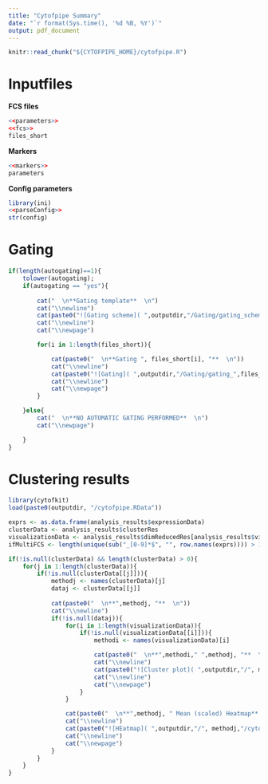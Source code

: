 ```yaml
---
title: "Cytofpipe Summary" 
date: "`r format(Sys.time(), '%d %B, %Y')`" 
output: pdf_document 
---
```



```r
knitr::read_chunk("${CYTOFPIPE_HOME}/cytofpipe.R")
```


# Inputfiles

**FCS files**
```r
<<parameters>>
<<fcs>>
files_short
```

**Markers**
```r
<<markers>>
parameters
```

**Config parameters**
```r
library(ini)
<<parseConfig>>
str(config)
```

\newpage						

# Gating

```r
if(length(autogating)==1){
	tolower(autogating);
	if(autogating == "yes"){
		
		cat("  \n**Gating template**  \n")
		cat("\\newline")
		cat(paste0("![Gating scheme]( ",outputdir,"/Gating/gating_scheme.pdf)"))
		cat("\\newline")
		cat("\\newpage")

		for(i in 1:length(files_short)){

			cat(paste0("  \n**Gating ", files_short[i], "**  \n"))
			cat("\\newline")
			cat(paste0("![Gating]( ",outputdir,"/Gating/gating_",files_short[i],".pdf)"))
			cat("\\newline")
			cat("\\newpage")
		}

	}else{
		cat("  \n**NO AUTOMATIC GATING PERFORMED**  \n")
		cat("\\newpage")

	}
}
```


# Clustering results

```r

library(cytofkit)
load(paste0(outputdir, "/cytofpipe.RData"))

exprs <- as.data.frame(analysis_results$expressionData)
clusterData <- analysis_results$clusterRes
visualizationData <- analysis_results$dimReducedRes[analysis_results$visualizationMethods]
ifMultiFCS <- length(unique(sub("_[0-9]*$", "", row.names(exprs)))) > 1

if(!is.null(clusterData) && length(clusterData) > 0){
	for(j in 1:length(clusterData)){
		if(!is.null(clusterData[[j]])){
			methodj <- names(clusterData)[j]
			dataj <- clusterData[[j]]
			
			cat(paste0("  \n**",methodj, "**  \n"))
			cat("\\newline")
			if(!is.null(dataj)){
				for(i in 1:length(visualizationData)){
					if(!is.null(visualizationData[[i]])){
						methodi <- names(visualizationData)[i]

						cat(paste0("  \n**",methodi," ",methodj, "**  \n"))
						cat("\\newline")
						cat(paste0("![Cluster plot]( ",outputdir,"/", methodj,"/cytofpipe_",methodi,"_",methodj,"_cluster_scatter_plot.pdf)"))
						cat("\\newline")
						cat("\\newpage")
					}
				}

				cat(paste0("  \n**",methodj, " Mean (scaled) Heatmap**  \n"))
				cat("\\newline")
				cat(paste0("![HEatmap]( ",outputdir,"/", methodj,"/cytofpipe_",methodj,"_cluster_mean_heatmap_scaled.pdf)"))
				cat("\\newline")
				cat("\\newpage")                          
			}
		}
	}
}

```

